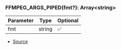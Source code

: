 ### FFMPEG_ARGS_PIPED(fmt?): Array\<string>
| Parameter | Type | Optional |
| ----------- | ----------- | ----------- |
| fmt | string | ✅ |


- [Source](https://github.com/Androz2091/discord-player/blob/e5339f1/packages/discord-player/src/utils/FFmpegStream.ts#L34)